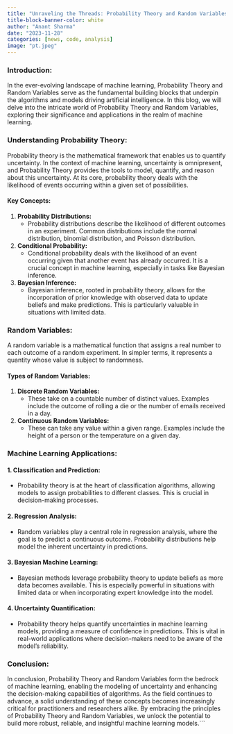 ```yaml
---
title: "Unraveling the Threads: Probability Theory and Random Variables in Machine Learning"
title-block-banner-color: white
author: "Anant Sharma"
date: "2023-11-28"
categories: [news, code, analysis]
image: "pt.jpeg"
---
```



### Introduction:

In the ever-evolving landscape of machine learning, Probability Theory and Random Variables serve as the fundamental building blocks that underpin the algorithms and models driving artificial intelligence. In this blog, we will delve into the intricate world of Probability Theory and Random Variables, exploring their significance and applications in the realm of machine learning.

### Understanding Probability Theory:

Probability theory is the mathematical framework that enables us to quantify uncertainty. In the context of machine learning, uncertainty is omnipresent, and Probability Theory provides the tools to model, quantify, and reason about this uncertainty. At its core, probability theory deals with the likelihood of events occurring within a given set of possibilities.

#### Key Concepts:

1. **Probability Distributions:**
   - Probability distributions describe the likelihood of different outcomes in an experiment. Common distributions include the normal distribution, binomial distribution, and Poisson distribution.
   
2. **Conditional Probability:**
   - Conditional probability deals with the likelihood of an event occurring given that another event has already occurred. It is a crucial concept in machine learning, especially in tasks like Bayesian inference.

3. **Bayesian Inference:**
   - Bayesian inference, rooted in probability theory, allows for the incorporation of prior knowledge with observed data to update beliefs and make predictions. This is particularly valuable in situations with limited data.

### Random Variables:

A random variable is a mathematical function that assigns a real number to each outcome of a random experiment. In simpler terms, it represents a quantity whose value is subject to randomness.

#### Types of Random Variables:

1. **Discrete Random Variables:**
   - These take on a countable number of distinct values. Examples include the outcome of rolling a die or the number of emails received in a day.

2. **Continuous Random Variables:**
   - These can take any value within a given range. Examples include the height of a person or the temperature on a given day.

### Machine Learning Applications:

#### 1. **Classification and Prediction:**
   - Probability theory is at the heart of classification algorithms, allowing models to assign probabilities to different classes. This is crucial in decision-making processes.

#### 2. **Regression Analysis:**
   - Random variables play a central role in regression analysis, where the goal is to predict a continuous outcome. Probability distributions help model the inherent uncertainty in predictions.

#### 3. **Bayesian Machine Learning:**
   - Bayesian methods leverage probability theory to update beliefs as more data becomes available. This is especially powerful in situations with limited data or when incorporating expert knowledge into the model.

#### 4. **Uncertainty Quantification:**
   - Probability theory helps quantify uncertainties in machine learning models, providing a measure of confidence in predictions. This is vital in real-world applications where decision-makers need to be aware of the model's reliability.

### Conclusion:

In conclusion, Probability Theory and Random Variables form the bedrock of machine learning, enabling the modeling of uncertainty and enhancing the decision-making capabilities of algorithms. As the field continues to advance, a solid understanding of these concepts becomes increasingly critical for practitioners and researchers alike. By embracing the principles of Probability Theory and Random Variables, we unlock the potential to build more robust, reliable, and insightful machine learning models.```